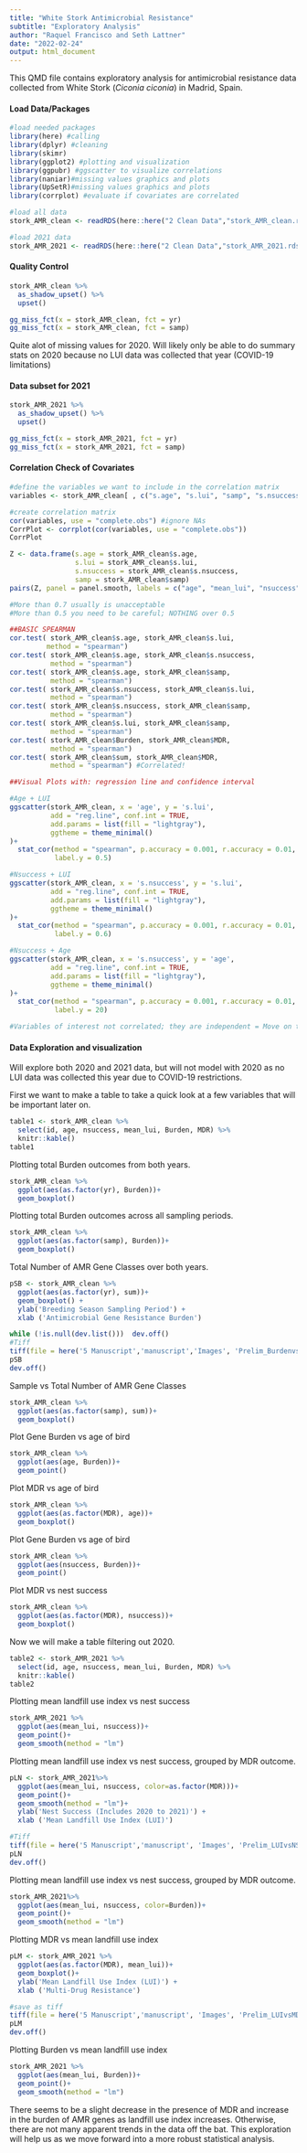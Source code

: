 ```yaml
---
title: "White Stork Antimicrobial Resistance"
subtitle: "Exploratory Analysis"
author: "Raquel Francisco and Seth Lattner"
date: "2022-02-24"
output: html_document
---
```


This QMD file contains exploratory analysis for antimicrobial resistance data collected from White Stork (*Ciconia ciconia*) in Madrid, Spain.
  

#### Load Data/Packages

```r
#load needed packages
library(here) #calling
library(dplyr) #cleaning
library(skimr)
library(ggplot2) #plotting and visualization
library(ggpubr) #ggscatter to visualize correlations
library(naniar)#missing values graphics and plots
library(UpSetR)#missing values graphics and plots
library(corrplot) #evaluate if covariates are correlated
```


```r
#load all data
stork_AMR_clean <- readRDS(here::here("2 Clean Data","stork_AMR_clean.rds"))

#load 2021 data
stork_AMR_2021 <- readRDS(here::here("2 Clean Data","stork_AMR_2021.rds"))

```

#### Quality Control

```r
stork_AMR_clean %>%
  as_shadow_upset() %>%
  upset()

gg_miss_fct(x = stork_AMR_clean, fct = yr)
gg_miss_fct(x = stork_AMR_clean, fct = samp)
```
Quite alot of missing values for 2020. Will likely only be able to do summary stats on 2020 because no LUI data was collected that year (COVID-19 limitations)

#### Data subset for 2021

```r
stork_AMR_2021 %>%
  as_shadow_upset() %>%
  upset()

gg_miss_fct(x = stork_AMR_2021, fct = yr)
gg_miss_fct(x = stork_AMR_2021, fct = samp)
```

#### Correlation Check of Covariates

```r
#define the variables we want to include in the correlation matrix
variables <- stork_AMR_clean[ , c("s.age", "s.lui", "samp", "s.nsuccess")]

#create correlation matrix
cor(variables, use = "complete.obs") #ignore NAs
CorrPlot <- corrplot(cor(variables, use = "complete.obs"))
CorrPlot

Z <- data.frame(s.age = stork_AMR_clean$s.age, 
                s.lui = stork_AMR_clean$s.lui, 
                s.nsuccess = stork_AMR_clean$s.nsuccess,
                samp = stork_AMR_clean$samp)
pairs(Z, panel = panel.smooth, labels = c("age", "mean_lui", "nsuccess", "samp"))

#More than 0.7 usually is unacceptable
#More than 0.5 you need to be careful; NOTHING over 0.5

##BASIC SPEARMAN
cor.test( stork_AMR_clean$s.age, stork_AMR_clean$s.lui,
         method = "spearman")
cor.test( stork_AMR_clean$s.age, stork_AMR_clean$s.nsuccess,
          method = "spearman")
cor.test( stork_AMR_clean$s.age, stork_AMR_clean$samp,
          method = "spearman")
cor.test( stork_AMR_clean$s.nsuccess, stork_AMR_clean$s.lui,
          method = "spearman")
cor.test( stork_AMR_clean$s.nsuccess, stork_AMR_clean$samp,
          method = "spearman")
cor.test( stork_AMR_clean$s.lui, stork_AMR_clean$samp,
          method = "spearman")
cor.test( stork_AMR_clean$Burden, stork_AMR_clean$MDR,
          method = "spearman")
cor.test( stork_AMR_clean$sum, stork_AMR_clean$MDR,
          method = "spearman") #Correlated!

##Visual Plots with: regression line and confidence interval

#Age + LUI
ggscatter(stork_AMR_clean, x = 'age', y = 's.lui',
          add = "reg.line", conf.int = TRUE,    
          add.params = list(fill = "lightgray"),
          ggtheme = theme_minimal()
)+
  stat_cor(method = "spearman", p.accuracy = 0.001, r.accuracy = 0.01,
           label.y = 0.5) 

#Nsuccess + LUI
ggscatter(stork_AMR_clean, x = 's.nsuccess', y = 's.lui',
          add = "reg.line", conf.int = TRUE,    
          add.params = list(fill = "lightgray"),
          ggtheme = theme_minimal()
)+
  stat_cor(method = "spearman", p.accuracy = 0.001, r.accuracy = 0.01,
           label.y = 0.6)

#Nsuccess + Age
ggscatter(stork_AMR_clean, x = 's.nsuccess', y = 'age',
          add = "reg.line", conf.int = TRUE,    
          add.params = list(fill = "lightgray"),
          ggtheme = theme_minimal()
)+
  stat_cor(method = "spearman", p.accuracy = 0.001, r.accuracy = 0.01,
           label.y = 20)

#Variables of interest not correlated; they are independent = Move on to analysis
```


#### Data Exploration and visualization

Will explore both 2020 and 2021 data, but will not model with 2020 as no LUI data was collected this year due to COVID-19 restrictions.

First we want to make a table to take a quick look at a few variables that will be important later on.

```r
table1 <- stork_AMR_clean %>%
  select(id, age, nsuccess, mean_lui, Burden, MDR) %>%
  knitr::kable()
table1
```

Plotting total Burden outcomes from both years.

```r
stork_AMR_clean %>%
  ggplot(aes(as.factor(yr), Burden))+
  geom_boxplot()
```
Plotting total Burden outcomes across all sampling periods.
```r
stork_AMR_clean %>%
  ggplot(aes(as.factor(samp), Burden))+
  geom_boxplot()
```
Total Number of AMR Gene Classes over both years.

```r
pSB <- stork_AMR_clean %>%
  ggplot(aes(as.factor(yr), sum))+
  geom_boxplot() +
  ylab('Breeding Season Sampling Period') +
  xlab ('Antimicrobial Gene Resistance Burden')

while (!is.null(dev.list()))  dev.off()
#Tiff 
tiff(file = here('5 Manuscript','manuscript','Images', 'Prelim_BurdenvsSamp.tiff'))
pSB
dev.off() 
```

Sample vs Total Number of AMR Gene Classes
```r
stork_AMR_clean %>%
  ggplot(aes(as.factor(samp), sum))+
  geom_boxplot()
```

Plot Gene Burden vs age of bird 

```r
stork_AMR_clean %>%
  ggplot(aes(age, Burden))+
  geom_point()
```

Plot MDR vs age of bird 

```r
stork_AMR_clean %>%
  ggplot(aes(as.factor(MDR), age))+
  geom_boxplot()
```

Plot Gene Burden vs age of bird 

```r
stork_AMR_clean %>%
  ggplot(aes(nsuccess, Burden))+
  geom_point()
```

Plot MDR vs nest success

```r
stork_AMR_clean %>%
  ggplot(aes(as.factor(MDR), nsuccess))+
  geom_boxplot()
```

Now we will make a table filtering out 2020.

```r
table2 <- stork_AMR_2021 %>%
  select(id, age, nsuccess, mean_lui, Burden, MDR) %>%
  knitr::kable()
table2
```


Plotting mean landfill use index vs nest success

```r
stork_AMR_2021 %>%
  ggplot(aes(mean_lui, nsuccess))+
  geom_point()+
  geom_smooth(method = "lm")
```

Plotting mean landfill use index vs nest success, grouped by MDR outcome.

```r
pLN <- stork_AMR_2021%>%
  ggplot(aes(mean_lui, nsuccess, color=as.factor(MDR)))+
  geom_point()+
  geom_smooth(method = "lm")+
  ylab('Nest Success (Includes 2020 to 2021)') +
  xlab ('Mean Landfill Use Index (LUI)')

#Tiff 
tiff(file = here('5 Manuscript','manuscript', 'Images', 'Prelim_LUIvsNS.tiff'))
pLN
dev.off() 
```

Plotting mean landfill use index vs nest success, grouped by MDR outcome.

```r
stork_AMR_2021%>%
  ggplot(aes(mean_lui, nsuccess, color=Burden))+
  geom_point()+
  geom_smooth(method = "lm")
```

Plotting MDR vs mean landfill use index

```r
pLM <- stork_AMR_2021 %>%
  ggplot(aes(as.factor(MDR), mean_lui))+
  geom_boxplot()+
  ylab('Mean Landfill Use Index (LUI)') +
  xlab ('Multi-Drug Resistance')

#save as tiff
tiff(file = here('5 Manuscript','manuscript', 'Images', 'Prelim_LUIvsMD.tiff'))
pLM
dev.off() 
```

Plotting Burden vs mean landfill use index

```r
stork_AMR_2021 %>%
  ggplot(aes(mean_lui, Burden))+
  geom_point()+
  geom_smooth(method = "lm")
```

There seems to be a slight decrease in the presence of MDR and increase in the burden of AMR genes as landfill use index increases. Otherwise, there are not many apparent trends in the data off the bat. This exploration will help us as we move forward into a more robust statistical analysis.